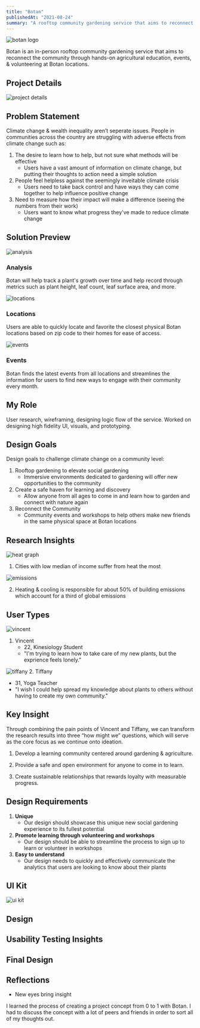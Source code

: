 ```yaml
---
title: "Botan"
publishedAt: "2021-08-24"
summary: "A rooftop community gardening service that aims to reconnect the community through hands-on agricultural education, events, & volunteering."
---
```


![botan logo](https://raw.githubusercontent.com/vector-y/mdx-portfolio/main/public/Botan%20Logo.png)

Botan is an in-person rooftop community gardening service that aims to reconnect the community through hands-on agricultural education, events, & volunteering at Botan locations.

## Project Details

![project details](https://raw.githubusercontent.com/vector-y/mdx-portfolio/main/public/Project-Botan.png)

## Problem Statement

Climate change & wealth inequality aren’t seperate issues. People in communities across the country are struggling with adverse effects from climate change such as:

1. The desire to learn how to help, but not sure what methods will be effective
   - Users have a vast amount of information on climate change, but putting their thoughts to action need a simple solution
2. People feel helpless against the seemingly inveitable climate crisis
   - Users need to take back control and have ways they can come together to help influence positive change
3. Need to measure how their impact will make a difference (seeing the numbers from their work)
   - Users want to know what progress they've made to reduce climate change

## Solution Preview

![analysis](https://raw.githubusercontent.com/vector-y/mdx-portfolio/main/public/MacBook%20Pro%2014%20Analysis.png)

### Analysis

Botan will help track a plant's growth over time and help record through metrics such as plant height, leaf count, leaf surface area, and more.

![locations](https://raw.githubusercontent.com/vector-y/mdx-portfolio/main/public/MacBook%20Pro%2014%20Locations.png)

### Locations

Users are able to quickly locate and favorite the closest physical Botan locations based on zip code to their homes for ease of access.

![events](https://raw.githubusercontent.com/vector-y/mdx-portfolio/main/public/MacBook%20Pro%2014%20Events.png)

### Events

Botan finds the latest events from all locations and streamlines the information for users to find new ways to engage with their community every month.

## My Role

User research, wireframing, designing logic flow of the service. Worked on designing high fidelity UI, visuals, and prototyping.

## Design Goals

Design goals to challenge climate change on a community level:

1. Rooftop gardening to elevate social gardening
   - Immersive environments dedicated to gardening will offer new opportunities to the community
2. Create a safe haven for learning and discovery
   - Allow anyone from all ages to come in and learn how to garden and connect with nature again
3. Reconnect the Community
   - Community events and workshops to help others make new friends in the same physical space at Botan locations

## Research Insights

![heat graph](https://raw.githubusercontent.com/vector-y/mdx-portfolio/main/public/heat%20data.png)

1. Cities with low median of income suffer from heat the most

![emissions](https://raw.githubusercontent.com/vector-y/mdx-portfolio/main/public/building%20emissions.png)

2. Heating & cooling is responsible for about 50% of building emissions which account for a third of global emissions

## User Types

![vincent](https://raw.githubusercontent.com/vector-y/mdx-portfolio/main/public/Ezreal.png)

1. Vincent
   - 22, Kinesiology Student
   - "I'm trying to learn how to take care of my new plants, but the exprience feels lonely."

![tiffany](https://raw.githubusercontent.com/vector-y/mdx-portfolio/main/public/ArcaneVi.png) 2. Tiffany

- 31, Yoga Teacher
- "I wish I could help spread my knowledge about plants to others without having to create my own community."

## Key Insight

Through combining the pain points of Vincent and Tiffany, we can transform the research results into three “how might we” questions, which will serve as the core focus as we continue onto ideation.

1. Develop a learning community centered around gardening & agriculture.

2. Provide a safe and open environment for anyone to come in to learn.

3. Create sustainable relationships that rewards loyalty with measurable progress.

## Design Requirements

1. **Unique**
   - Our design should showcase this unique new social gardening experience to its fullest potential
2. **Promote learning through volunteering and workshops**
   - Our design should be able to streamline the process to sign up to learn or volunteer in workshops
3. **Easy to understand**
   - Our design needs to quickly and effectively communicate the analytics that users are looking to know about their plants

## UI Kit

![ui kit](https://raw.githubusercontent.com/vector-y/mdx-portfolio/main/public/UI%20Kit.png)

## Design

## Usability Testing Insights

## Final Design

## Reflections

- New eyes bring insight

I learned the process of creating a project concept from 0 to 1 with Botan. I had to discuss the concept with a lot of peers and friends in order to sort all of my thoughts out.
